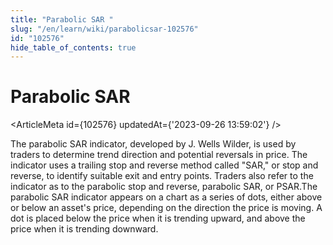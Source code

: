 ```yaml
---
title: "Parabolic SAR "
slug: "/en/learn/wiki/parabolicsar-102576"
id: "102576"
hide_table_of_contents: true
---
```



# Parabolic SAR 

<ArticleMeta id={102576} updatedAt={'2023-09-26 13:59:02'} />
<div className='border-solid border-b border-t-0 my-4 border-[var(--ifm-color-gray-300)]' />

The parabolic SAR indicator, developed by J. Wells Wilder, is used by traders to determine trend direction and potential reversals in price. The indicator uses a trailing stop and reverse method called "SAR," or stop and reverse, to identify suitable exit and entry points. Traders also refer to the indicator as to the parabolic stop and reverse, parabolic SAR, or PSAR.The parabolic SAR indicator appears on a chart as a series of dots, either above or below an asset's price, depending on the direction the price is moving. A dot is placed below the price when it is trending upward, and above the price when it is trending downward.
